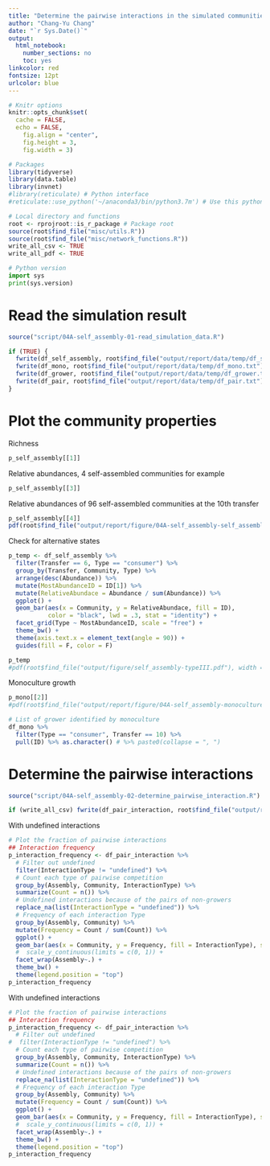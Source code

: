 ```yaml
---
title: "Determine the pairwise interactions in the simulated communities"
author: "Chang-Yu Chang"
date: "`r Sys.Date()`"
output:
  html_notebook:
    number_sections: no
    toc: yes
linkcolor: red
fontsize: 12pt
urlcolor: blue
---
```


```r
# Knitr options
knitr::opts_chunk$set(
  cache = FALSE, 
  echo = FALSE,
	fig.align = "center",
	fig.height = 3,
	fig.width = 3)

# Packages
library(tidyverse)
library(data.table)
library(invnet)
#library(reticulate) # Python interface
#reticulate::use_python('~/anaconda3/bin/python3.7m') # Use this python version

# Local directory and functions
root <- rprojroot::is_r_package # Package root
source(root$find_file("misc/utils.R"))
source(root$find_file("misc/network_functions.R"))
write_all_csv <- TRUE
write_all_pdf <- TRUE
```

```python
# Python version
import sys
print(sys.version)
```

# Read the simulation result

```r
source("script/04A-self_assembly-01-read_simulation_data.R")
```

```r
if (TRUE) {
  fwrite(df_self_assembly, root$find_file("output/report/data/temp/df_self_assembly.txt"))
  fwrite(df_mono, root$find_file("output/report/data/temp/df_mono.txt"))
  fwrite(df_grower, root$find_file("output/report/data/temp/df_grower.txt"))
  fwrite(df_pair, root$find_file("output/report/data/temp/df_pair.txt"))
}
```

# Plot the community properties

Richness

```r
p_self_assembly[[1]]
```

Relative abundances, 4 self-assembled communities for example

```r
p_self_assembly[[3]]
```

Relative abundances of 96 self-assembled communities at the 10th transfer

```r
p_self_assembly[[4]]
pdf(root$find_file("output/report/figure/04A-self_assembly-self_assembled_communities.pdf")); p_self_assembly[[4]]; invisible(dev.off())
```

Check for alternative states 

```r
p_temp <- df_self_assembly %>%
  filter(Transfer == 6, Type == "consumer") %>%
  group_by(Transfer, Community, Type) %>%
  arrange(desc(Abundance)) %>%
  mutate(MostAbundanceID = ID[1]) %>%
  mutate(RelativeAbundace = Abundance / sum(Abundance)) %>%
  ggplot() +
  geom_bar(aes(x = Community, y = RelativeAbundace, fill = ID),
           color = "black", lwd = .3, stat = "identity") +
  facet_grid(Type ~ MostAbundanceID, scale = "free") +
  theme_bw() +
  theme(axis.text.x = element_text(angle = 90)) +
  guides(fill = F, color = F)

p_temp
#pdf(root$find_file("output/figure/self_assembly-typeIII.pdf"), width = 10, height = 5); p_temp; invisible(dev.off())
```


Monoculture growth

```r
p_mono[[2]]
#pdf(root$find_file("output/report/figure/04A-self_assembly-monoculture_growth.pdf")); p_mono[[2]]; invisible(dev.off())

# List of grower identified by monoculture
df_mono %>%
  filter(Type == "consumer", Transfer == 10) %>%
  pull(ID) %>% as.character() # %>% paste0(collapse = ", ")
```



# Determine the pairwise interactions

```r
source("script/04A-self_assembly-02-determine_pairwise_interaction.R")
```

```r
if (write_all_csv) fwrite(df_pair_interaction, root$find_file("output/report/data/temp/df_pair_interaction.txt"))
```


With undefined interactions

```r
# Plot the fraction of pairwise interactions
## Interaction frequency
p_interaction_frequency <- df_pair_interaction %>%
  # Filter out undefined 
  filter(InteractionType != "undefined") %>% 
  # Count each type of pairwise competition
  group_by(Assembly, Community, InteractionType) %>%
  summarize(Count = n()) %>%
  # Undefined interactions because of the pairs of non-growers
  replace_na(list(InteractionType = "undefined")) %>%
  # Frequency of each interaction Type
  group_by(Assembly, Community) %>%
  mutate(Frequency = Count / sum(Count)) %>%
  ggplot() +
  geom_bar(aes(x = Community, y = Frequency, fill = InteractionType), stat = "identity", color = "black") +
  #  scale_y_continuous(limits = c(0, 1)) +
  facet_wrap(Assembly~.) +
  theme_bw() +
  theme(legend.position = "top")
p_interaction_frequency

```

With undefined interactions

```r
# Plot the fraction of pairwise interactions
## Interaction frequency
p_interaction_frequency <- df_pair_interaction %>%
  # Filter out undefined 
#  filter(InteractionType != "undefined") %>% 
  # Count each type of pairwise competition
  group_by(Assembly, Community, InteractionType) %>%
  summarize(Count = n()) %>%
  # Undefined interactions because of the pairs of non-growers
  replace_na(list(InteractionType = "undefined")) %>%
  # Frequency of each interaction Type
  group_by(Assembly, Community) %>%
  mutate(Frequency = Count / sum(Count)) %>%
  ggplot() +
  geom_bar(aes(x = Community, y = Frequency, fill = InteractionType), stat = "identity", color = "black") +
  #  scale_y_continuous(limits = c(0, 1)) +
  facet_wrap(Assembly~.) +
  theme_bw() +
  theme(legend.position = "top")
p_interaction_frequency

```


